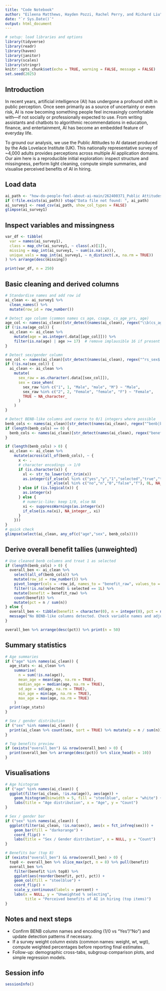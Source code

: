 ```yaml
---
title: "Code Notebook"
author: "Eileena Matthews, Hayden Pozzi, Rachel Perry, and Richard Liu"
date: "`r Sys.Date()`"
output: html_document
---
```


```r
# setup: load libraries and options
library(tidyverse)
library(readr)
library(haven)
library(janitor)
library(scales)
library(stringr)
knitr::opts_chunk$set(echo = TRUE, warning = FALSE, message = FALSE)
set.seed(2025)
```

## Introduction

In recent years, artificial intelligence (AI) has undergone a profound shift in public perception. Once seen primarily as a source of uncertainty or even risk, AI is now becoming something people feel increasingly comfortable with—if not socially or professionally expected to use. From writing assistants and chatbots to algorithmic recommendations in education, finance, and entertainment, AI has become an embedded feature of everyday life.

To ground our analysis, we use the Public Attitudes to AI dataset produced by the Ada Lovelace Institute (UK). This nationally representative survey of ~4,000 adults provides perceptions across multiple AI application domains. Our aim here is a reproducible initial exploration: inspect structure and missingness, perform light cleaning, compute simple summaries, and visualise perceived benefits of AI in hiring.

## Load data

```r
ai_path <- "how-do-people-feel-about-ai-main/262400371_Public Attitudes to AI Raw Data NA (1).csv"
if (!file.exists(ai_path)) stop("Data file not found: ", ai_path)
ai_survey1 <- read_csv(ai_path, show_col_types = FALSE)
glimpse(ai_survey1)
```

## Inspect variables and missingness

```r
var_df <- tibble(
  var = names(ai_survey1),
  class = map_chr(ai_survey1, ~ class(.x)[1]),
  missing = map_int(ai_survey1, ~ sum(is.na(.x))),
  unique_vals = map_int(ai_survey1, ~ n_distinct(.x, na.rm = TRUE))
) %>% arrange(desc(missing))

print(var_df, n = 250)
```

## Basic cleaning and derived columns

```r
# Standardise names and add row id
ai_clean <- ai_survey1 %>%
  clean_names() %>%
  mutate(row_id = row_number())

# Detect age column (common names cs_age, csage, cs_age_yrs, age)
age_col <- names(ai_clean)[str_detect(names(ai_clean), regex("\\b(cs_age|csage|age|age_years|cs_age_yrs)\\b", ignore_case = TRUE))] %>% .[1]
if (!is.na(age_col)) {
  ai_clean <- ai_clean %>%
    mutate(age = as.integer(.data[[age_col]])) %>%
    filter(is.na(age) | age >= 17)  # remove implausible 16 if present
}

# Detect sex/gender column
sex_col <- names(ai_clean)[str_detect(names(ai_clean), regex("^rs_sex$|sex|gender", ignore_case = TRUE))] %>% .[1]
if (!is.na(sex_col)) {
  ai_clean <- ai_clean %>%
    mutate(
      sex_raw = as.character(.data[[sex_col]]),
      sex = case_when(
        sex_raw %in% c("1", 1, "Male", "male", "M") ~ "Male",
        sex_raw %in% c("2", 2, "Female", "female", "F") ~ "Female",
        TRUE ~ NA_character_
      )
    )
}

# Detect BENB-like columns and coerce to 0/1 integers where possible
benb_cols <- names(ai_clean)[str_detect(names(ai_clean), regex("^benb|benb_job|benefit|benefits|benb_", ignore_case = TRUE))]
if (length(benb_cols) == 0) {
  benb_cols <- names(ai_clean)[str_detect(names(ai_clean), regex("benefit|benb|job", ignore_case = TRUE))]
}

if (length(benb_cols) > 0) {
  ai_clean <- ai_clean %>%
    mutate(across(all_of(benb_cols), ~ {
      x <- .
      # character encodings -> 1/0
      if (is.character(x)) {
        xl <- str_to_lower(str_trim(x))
        as.integer(if_else(xl %in% c("yes","y","1","selected","true","t"), 1L,
                   if_else(xl %in% c("no","n","0","false","f"), 0L, NA_integer_)))
      } else if (is.logical(x)) {
        as.integer(x)
      } else {
        # numeric-like: keep 1/0, else NA
        xi <- suppressWarnings(as.integer(x))
        if_else(is.na(xi), NA_integer_, xi)
      }
    }))
}
# quick check
glimpse(select(ai_clean, any_of(c("age","sex", benb_cols))))
```

## Derive overall benefit tallies (unweighted)

```r
# Use cleaned benb columns and treat 1 as selected
if (length(benb_cols) > 0) {
  overall_ben <- ai_clean %>%
    select(all_of(benb_cols)) %>%
    mutate(row_id = row_number()) %>%
    pivot_longer(cols = -row_id, names_to = "benefit_raw", values_to = "selected") %>%
    filter(!is.na(selected) & selected == 1L) %>%
    mutate(benefit = benefit_raw) %>%
    count(benefit) %>%
    mutate(pct = n / sum(n))
} else {
  overall_ben <- tibble(benefit = character(0), n = integer(0), pct = numeric(0))
  message("No BENB-like columns detected. Check variable names and adjust the detection pattern.")
}

overall_ben %>% arrange(desc(pct)) %>% print(n = 50)
```

## Summary statistics

```r
# Age summaries
if ("age" %in% names(ai_clean)) {
  age_stats <- ai_clean %>%
    summarise(
      n = sum(!is.na(age)),
      mean_age = mean(age, na.rm = TRUE),
      median_age = median(age, na.rm = TRUE),
      sd_age = sd(age, na.rm = TRUE),
      min_age = min(age, na.rm = TRUE),
      max_age = max(age, na.rm = TRUE)
    )
  print(age_stats)
}

# Sex / gender distribution
if ("sex" %in% names(ai_clean)) {
  print(ai_clean %>% count(sex, sort = TRUE) %>% mutate(p = n / sum(n)))
}

# Top benefits preview
if (exists("overall_ben") && nrow(overall_ben) > 0) {
  print(overall_ben %>% arrange(desc(pct)) %>% slice_head(n = 10))
}
```

## Visualisations

```r
# Age histogram
if ("age" %in% names(ai_clean)) {
  ggplot(filter(ai_clean, !is.na(age)), aes(age)) +
    geom_histogram(binwidth = 5, fill = "steelblue", color = "white") +
    labs(title = "Age distribution", x = "Age", y = "Count")
}

# Sex / gender bar
if ("sex" %in% names(ai_clean)) {
  ggplot(filter(ai_clean, !is.na(sex)), aes(x = fct_infreq(sex))) +
    geom_bar(fill = "darkorange") +
    coord_flip() +
    labs(title = "Sex / Gender distribution", x = NULL, y = "Count")
}

# Benefits bar (top 8)
if (exists("overall_ben") && nrow(overall_ben) > 0) {
  top8 <- overall_ben %>% slice_max(pct, n = 8) %>% pull(benefit)
  overall_ben %>%
    filter(benefit %in% top8) %>%
    ggplot(aes(reorder(benefit, pct), pct)) +
    geom_col(fill = "steelblue") +
    coord_flip() +
    scale_y_continuous(labels = percent) +
    labs(x = NULL, y = "Unweighted % selecting",
         title = "Perceived benefits of AI in hiring (top items)")
}
```

## Notes and next steps

- Confirm BENB column names and encoding (1/0 vs "Yes"/"No") and update detection patterns if necessary.
- If a survey weight column exists (common names: weight, wt, wgt), compute weighted percentages before reporting final estimates.
- Follow-up: demographic cross-tabs, subgroup comparison plots, and simple regression models.

## Session info

```r
sessionInfo()
```